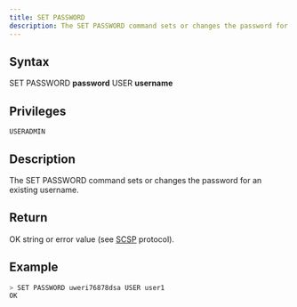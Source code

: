 ```yaml
---
title: SET PASSWORD
description: The SET PASSWORD command sets or changes the password for an existing username
---
```


## Syntax

SET PASSWORD **password** USER **username**

## Privileges

```
USERADMIN
```

## Description

The SET PASSWORD command sets or changes the password for an existing username.

## Return

OK string or error value (see [SCSP](https://github.com/sqlitecloud/sdk/blob/master/PROTOCOL.md) protocol).

## Example

```bash
> SET PASSWORD uweri76878dsa USER user1
OK
```
